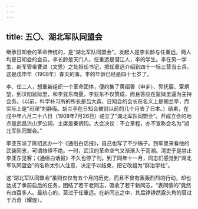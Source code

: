 ```yaml
---
---
---
```

title: 五〇、湖北军队同盟会
---



继承日知会的革命传统的，是“湖北军队同盟会”，发起人是李长龄与任重远，两人均是日知会的会员。李长龄是天门人，任重远是潜江人，李的学生。李在另一学生、新军管带曹进（文思）之处担任书记，把任重远介绍到四十一标三营当士兵。这是戊申年（1908年）春天的事。李的年龄已经是四十七岁了。

李、任二人，想重新组织一个革命团体，便约集了黄绍香（申芗）、郭抚宸、覃炳堃，到汉阳监狱里，和李亚东商量，李亚东不仅赞成，而且答应在监狱里遥为主持会务。（以前，科学补习所的所长是吕大森，日知会的会长在名义上是胡兰亭，而实际上是“司理”刘静庵。胡兰亭在日知会被封以前的几个月去了日本。）结果，在戊中年六月二十八日（1908年7月26日）成立了“湖北军队同盟会”。开成立会的地点是武昌洪山罗公祠，主席是秦炳钧。大会决议：不立章程，亦不宣称会名为“湖北军队同盟会。”

李亚东派了陈绍武办一个《通俗白话报》，自己也写了不少稿子。到牢里来看他的武装同志，可谓络绎不绝。一时，武汉的革命空气又渐渐入于高潮。清吏于是禁止李亚东见客；《通俗白话报》不久也停了刊。到了同年十一月，同志们感觉到“湖北军队同盟会”的名称太引人注意，决定予以结束，把它改组为“群治学社”。

这“湖北军队同盟会”虽则仅仅有五个月的历史，而且不曾有轰轰烈烈的行动，却也达成了承前启后的任务，团结了若干老同志，吸收了若干新同志，“表同情的”竟然有四百多人。最热心的，莫过于任重远。在新同志之中，其后铮铮然露头角的莫过于万奇（耀煌）。